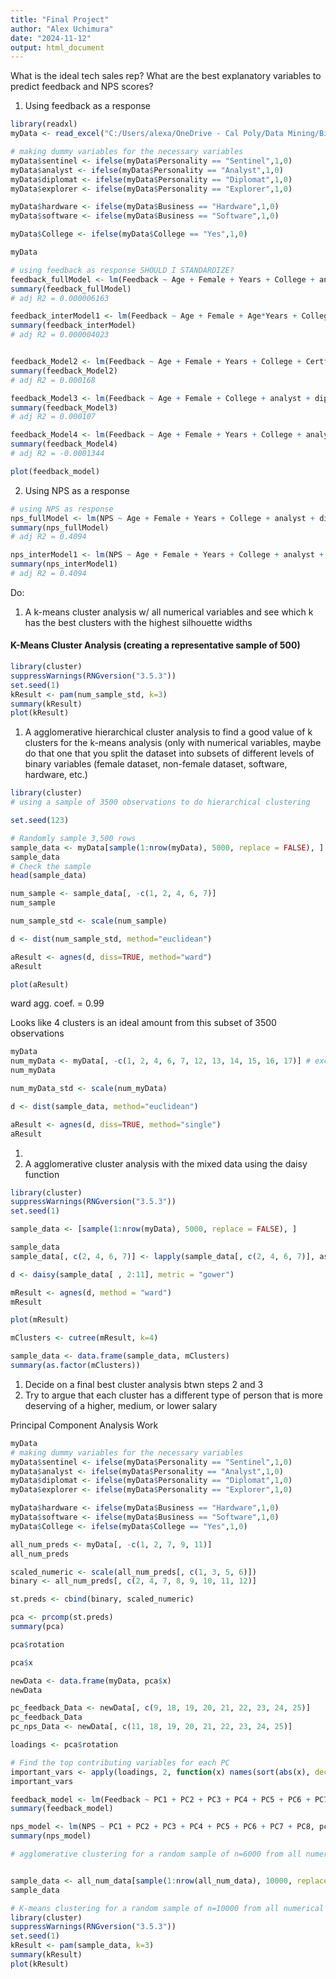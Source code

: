 ---
title: "Final Project"
author: "Alex Uchimura"
date: "2024-11-12"
output: html_document
---

What is the ideal tech sales rep? What are the best explanatory variables to predict feedback and NPS scores?

1.  Using feedback as a response

```{r}
library(readxl)
myData <- read_excel("C:/Users/alexa/OneDrive - Cal Poly/Data Mining/Big_Data_Files.xlsx", sheet = "TechSales_Reps")

# making dummy variables for the necessary variables
myData$sentinel <- ifelse(myData$Personality == "Sentinel",1,0)
myData$analyst <- ifelse(myData$Personality == "Analyst",1,0)
myData$diplomat <- ifelse(myData$Personality == "Diplomat",1,0)
myData$explorer <- ifelse(myData$Personality == "Explorer",1,0)

myData$hardware <- ifelse(myData$Business == "Hardware",1,0)
myData$software <- ifelse(myData$Business == "Software",1,0)

myData$College <- ifelse(myData$College == "Yes",1,0)

myData

# using feedback as response SHOULD I STANDARDIZE?
feedback_fullModel <- lm(Feedback ~ Age + Female + Years + College + analyst + diplomat + explorer + Certficates + software, myData)
summary(feedback_fullModel)
# adj R2 = 0.000006163

feedback_interModel1 <- lm(Feedback ~ Age + Female + Age*Years + College + analyst + diplomat + explorer + Certficates + software, myData)
summary(feedback_interModel)
# adj R2 = 0.000004023


feedback_Model2 <- lm(Feedback ~ Age + Female + Years + College + Certficates + software, myData)
summary(feedback_Model2)
# adj R2 = 0.000168

feedback_Model3 <- lm(Feedback ~ Age + Female + College + analyst + diplomat + explorer + Certficates + software, myData)
summary(feedback_Model3)
# adj R2 = 0.000107

feedback_Model4 <- lm(Feedback ~ Age + Female + Years + College + analyst + diplomat + explorer + Certficates, myData)
summary(feedback_Model4)
# adj R2 = -0.0001344

plot(feedback_model)


```

2.  Using NPS as a response

```{r}
# using NPS as response
nps_fullModel <- lm(NPS ~ Age + Female + Years + College + analyst + diplomat + explorer + Certficates + software, myData)
summary(nps_fullModel)
# adj R2 = 0.4094

nps_interModel1 <- lm(NPS ~ Age + Female + Years + College + analyst + diplomat + explorer + Certficates + software, myData)
summary(nps_interModel1)
# adj R2 = 0.4094
```

Do:

1.  A k-means cluster analysis w/ all numerical variables and see which k has the best clusters with the highest silhouette widths

#### K-Means Cluster Analysis (creating a representative sample of 500)

```{r}
library(cluster)
suppressWarnings(RNGversion("3.5.3"))
set.seed(1)
kResult <- pam(num_sample_std, k=3)
summary(kResult)
plot(kResult)

```

1.  A agglomerative hierarchical cluster analysis to find a good value of k clusters for the k-means analysis (only with numerical variables, maybe do that one that you split the dataset into subsets of different levels of binary variables (female dataset, non-female dataset, software, hardware, etc.)

```{r}
library(cluster)
# using a sample of 3500 observations to do hierarchical clustering

set.seed(123)

# Randomly sample 3,500 rows
sample_data <- myData[sample(1:nrow(myData), 5000, replace = FALSE), ]
sample_data
# Check the sample
head(sample_data)

num_sample <- sample_data[, -c(1, 2, 4, 6, 7)]
num_sample

num_sample_std <- scale(num_sample)

d <- dist(num_sample_std, method="euclidean")

aResult <- agnes(d, diss=TRUE, method="ward")
aResult

plot(aResult)
```

ward agg. coef. = 0.99

Looks like 4 clusters is an ideal amount from this subset of 3500 observations

```{r}
myData
num_myData <- myData[, -c(1, 2, 4, 6, 7, 12, 13, 14, 15, 16, 17)] # excluding Sales_Rep, Business, Female, College, and Personality
num_myData

num_myData_std <- scale(num_myData)

d <- dist(sample_data, method="euclidean")

aResult <- agnes(d, diss=TRUE, method="single")
aResult
```

1.  

2.  A agglomerative cluster analysis with the mixed data using the daisy function

```{r}
library(cluster)
suppressWarnings(RNGversion("3.5.3"))
set.seed(1)

sample_data <- [sample(1:nrow(myData), 5000, replace = FALSE), ]

sample_data
sample_data[, c(2, 4, 6, 7)] <- lapply(sample_data[, c(2, 4, 6, 7)], as.factor)

d <- daisy(sample_data[ , 2:11], metric = "gower")

mResult <- agnes(d, method = "ward")
mResult

plot(mResult)

mClusters <- cutree(mResult, k=4)

sample_data <- data.frame(sample_data, mClusters)
summary(as.factor(mClusters))


```

1.  Decide on a final best cluster analysis btwn steps 2 and 3
2.  Try to argue that each cluster has a different type of person that is more deserving of a higher, medium, or lower salary

Principal Component Analysis Work

```{r}
myData
# making dummy variables for the necessary variables
myData$sentinel <- ifelse(myData$Personality == "Sentinel",1,0)
myData$analyst <- ifelse(myData$Personality == "Analyst",1,0)
myData$diplomat <- ifelse(myData$Personality == "Diplomat",1,0)
myData$explorer <- ifelse(myData$Personality == "Explorer",1,0)

myData$hardware <- ifelse(myData$Business == "Hardware",1,0)
myData$software <- ifelse(myData$Business == "Software",1,0)
myData$College <- ifelse(myData$College == "Yes",1,0)

all_num_preds <- myData[, -c(1, 2, 7, 9, 11)]
all_num_preds

scaled_numeric <- scale(all_num_preds[, c(1, 3, 5, 6)])
binary <- all_num_preds[, c(2, 4, 7, 8, 9, 10, 11, 12)]

st.preds <- cbind(binary, scaled_numeric)

pca <- prcomp(st.preds)
summary(pca)

pca$rotation

pca$x

newData <- data.frame(myData, pca$x)
newData

pc_feedback_Data <- newData[, c(9, 18, 19, 20, 21, 22, 23, 24, 25)]
pc_feedback_Data
pc_nps_Data <- newData[, c(11, 18, 19, 20, 21, 22, 23, 24, 25)]
```

```{r}
loadings <- pca$rotation

# Find the top contributing variables for each PC
important_vars <- apply(loadings, 2, function(x) names(sort(abs(x), decreasing = TRUE)[1:3]))
important_vars
```

```{r}
feedback_model <- lm(Feedback ~ PC1 + PC2 + PC3 + PC4 + PC5 + PC6 + PC7 + PC8, pc_feedback_Data)
summary(feedback_model)
```

```{r}
nps_model <- lm(NPS ~ PC1 + PC2 + PC3 + PC4 + PC5 + PC6 + PC7 + PC8, pc_nps_Data)
summary(nps_model)
```

```{r}
# agglomerative clustering for a random sample of n=6000 from all numerical variables


sample_data <- all_num_data[sample(1:nrow(all_num_data), 10000, replace = FALSE), ]
sample_data

# K-means clustering for a random sample of n=10000 from all numerical variables
library(cluster)
suppressWarnings(RNGversion("3.5.3"))
set.seed(1)
kResult <- pam(sample_data, k=3)
summary(kResult)
plot(kResult)
```

